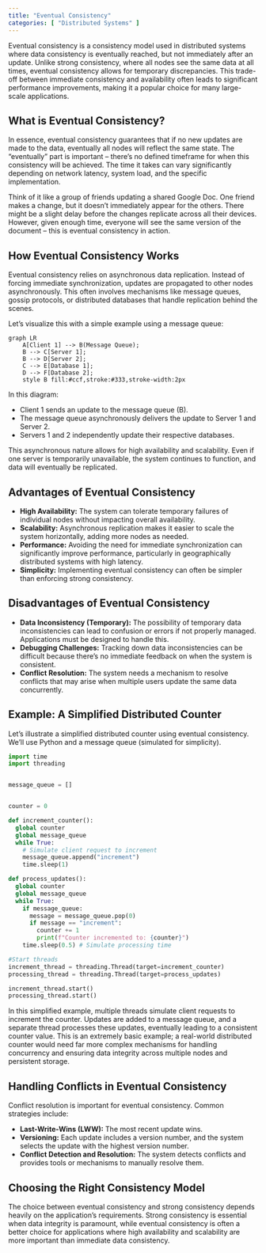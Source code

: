 ```yaml
---
title: "Eventual Consistency"
categories: [ "Distributed Systems" ]
---
```



Eventual consistency is a consistency model used in distributed systems where data consistency is eventually reached, but not immediately after an update.  Unlike strong consistency, where all nodes see the same data at all times, eventual consistency allows for temporary discrepancies. This trade-off between immediate consistency and availability often leads to significant performance improvements, making it a popular choice for many large-scale applications.

## What is Eventual Consistency?

In essence, eventual consistency guarantees that if no new updates are made to the data, eventually all nodes will reflect the same state.  The "eventually" part is important – there's no defined timeframe for when this consistency will be achieved. The time it takes can vary significantly depending on network latency, system load, and the specific implementation.

Think of it like a group of friends updating a shared Google Doc.  One friend makes a change, but it doesn't immediately appear for the others.  There might be a slight delay before the changes replicate across all their devices.  However, given enough time, everyone will see the same version of the document – this is eventual consistency in action.

## How Eventual Consistency Works

Eventual consistency relies on asynchronous data replication.  Instead of forcing immediate synchronization, updates are propagated to other nodes asynchronously. This often involves mechanisms like message queues, gossip protocols, or distributed databases that handle replication behind the scenes.

Let's visualize this with a simple example using a message queue:

```mermaid
graph LR
    A[Client 1] --> B(Message Queue);
    B --> C[Server 1];
    B --> D[Server 2];
    C --> E[Database 1];
    D --> F[Database 2];
    style B fill:#ccf,stroke:#333,stroke-width:2px
```

In this diagram:

* Client 1 sends an update to the message queue (B).
* The message queue asynchronously delivers the update to Server 1 and Server 2.
* Servers 1 and 2 independently update their respective databases.

This asynchronous nature allows for high availability and scalability.  Even if one server is temporarily unavailable, the system continues to function, and data will eventually be replicated.


## Advantages of Eventual Consistency

* **High Availability:**  The system can tolerate temporary failures of individual nodes without impacting overall availability.
* **Scalability:**  Asynchronous replication makes it easier to scale the system horizontally, adding more nodes as needed.
* **Performance:**  Avoiding the need for immediate synchronization can significantly improve performance, particularly in geographically distributed systems with high latency.
* **Simplicity:**  Implementing eventual consistency can often be simpler than enforcing strong consistency.


## Disadvantages of Eventual Consistency

* **Data Inconsistency (Temporary):**  The possibility of temporary data inconsistencies can lead to confusion or errors if not properly managed. Applications must be designed to handle this.
* **Debugging Challenges:**  Tracking down data inconsistencies can be difficult because there's no immediate feedback on when the system is consistent.
* **Conflict Resolution:**  The system needs a mechanism to resolve conflicts that may arise when multiple users update the same data concurrently.


## Example:  A Simplified Distributed Counter

Let's illustrate a simplified distributed counter using eventual consistency. We'll use Python and a message queue (simulated for simplicity).

```python
import time
import threading


message_queue = []


counter = 0

def increment_counter():
  global counter
  global message_queue
  while True:
    # Simulate client request to increment
    message_queue.append("increment")
    time.sleep(1)

def process_updates():
  global counter
  global message_queue
  while True:
    if message_queue:
      message = message_queue.pop(0)
      if message == "increment":
        counter += 1
        print(f"Counter incremented to: {counter}")
    time.sleep(0.5) # Simulate processing time

#Start threads
increment_thread = threading.Thread(target=increment_counter)
processing_thread = threading.Thread(target=process_updates)

increment_thread.start()
processing_thread.start()


```

In this simplified example, multiple threads simulate client requests to increment the counter.  Updates are added to a message queue, and a separate thread processes these updates, eventually leading to a consistent counter value.  This is an extremely basic example; a real-world distributed counter would need far more complex mechanisms for handling concurrency and ensuring data integrity across multiple nodes and persistent storage.

## Handling Conflicts in Eventual Consistency

Conflict resolution is important for eventual consistency.  Common strategies include:

* **Last-Write-Wins (LWW):**  The most recent update wins.
* **Versioning:**  Each update includes a version number, and the system selects the update with the highest version number.
* **Conflict Detection and Resolution:**  The system detects conflicts and provides tools or mechanisms to manually resolve them.


##  Choosing the Right Consistency Model

The choice between eventual consistency and strong consistency depends heavily on the application's requirements.  Strong consistency is essential when data integrity is paramount, while eventual consistency is often a better choice for applications where high availability and scalability are more important than immediate data consistency.




